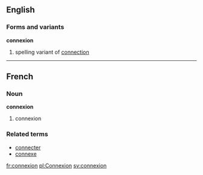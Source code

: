==English==
===Forms and variants===
'''connexion'''
#spelling variant of [[connection]]

----

==French==
===Noun===
'''connexion'''

# connexion

===Related terms===
*[[connecter]]
*[[connexe]]

[[fr:connexion]]
[[pl:Connexion]]
[[sv:connexion]]